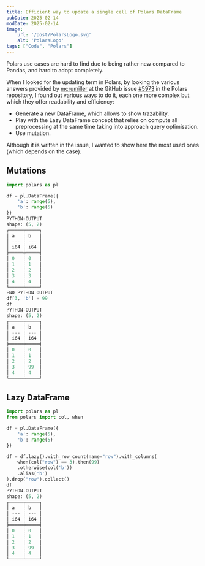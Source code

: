 ```yaml
---
title: Efficient way to update a single cell of Polars DataFrame
pubDate: 2025-02-14
modDate: 2025-02-14
image:
    url: '/post/PolarsLogo.svg'
    alt: 'PolarsLogo'
tags: ["Code", "Polars"]
---
```

Polars use cases are hard to find due to being rather new compared to Pandas, and hard to adopt completely.

When I looked for the updating term in Polars, by looking the various answers provided by [mcrumiller](https://github.com/mcrumiller) at the GitHub issue [#5973](https://github.com/pola-rs/polars/issues/5973) 
in the Polars repository, I found out various ways to do it, each one more complex but which they offer readability and efficiency:
* Generate a new DataFrame, which allows to show trazability.
* Play with the Lazy DataFrame concept that relies on compute all preprocessing at the same time taking into approach query optimisation.
* Use mutation.

Although it is written in the issue, I wanted to show here the most used ones (which depends on the case).

## Mutations
```python
import polars as pl

df = pl.DataFrame({
    'a': range(5),
    'b': range(5)
})
PYTHON-OUTPUT
shape: (5, 2)
┌─────┬─────┐
│ a   ┆ b   │
│ --- ┆ --- │
│ i64 ┆ i64 │
╞═════╪═════╡
│ 0   ┆ 0   │
│ 1   ┆ 1   │
│ 2   ┆ 2   │
│ 3   ┆ 3   │
│ 4   ┆ 4   │
└─────┴─────┘
END PYTHON-OUTPUT
df[3, 'b'] = 99
df
PYTHON-OUTPUT
shape: (5, 2)
┌─────┬─────┐
│ a   ┆ b   │
│ --- ┆ --- │
│ i64 ┆ i64 │
╞═════╪═════╡
│ 0   ┆ 0   │
│ 1   ┆ 1   │
│ 2   ┆ 2   │
│ 3   ┆ 99  │
│ 4   ┆ 4   │
└─────┴─────┘
```
## Lazy DataFrame
```python
import polars as pl
from polars import col, when

df = pl.DataFrame({
    'a': range(5),
    'b': range(5)
})

df = df.lazy().with_row_count(name="row").with_columns(
    when(col("row") == 3).then(99)
    .otherwise(col('b'))
    .alias('b')
).drop("row").collect()
df
PYTHON-OUTPUT
shape: (5, 2)
┌─────┬─────┐
│ a   ┆ b   │
│ --- ┆ --- │
│ i64 ┆ i64 │
╞═════╪═════╡
│ 0   ┆ 0   │
│ 1   ┆ 1   │
│ 2   ┆ 2   │
│ 3   ┆ 99  │
│ 4   ┆ 4   │
└─────┴─────┘
```